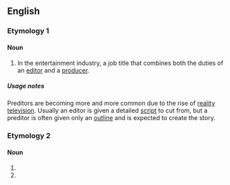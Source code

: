 ==English==

===Etymology 1===
{{blend|producer|editor}}

====Noun====
{{en-noun}}

# In the entertainment industry, a job title that combines both the duties of an [[editor]] and a [[producer]].

=====Usage notes=====
Preditors are becoming more and more common due to the rise of [[reality television]].  Usually an editor is given a detailed [[script]] to cut from, but a preditor is often given only an [[outline]] and is expected to create the story.

===Etymology 2===

====Noun====
{{head|en|noun}}

# {{misspelling of|predator}}
# {{misspelling of|predictor}}